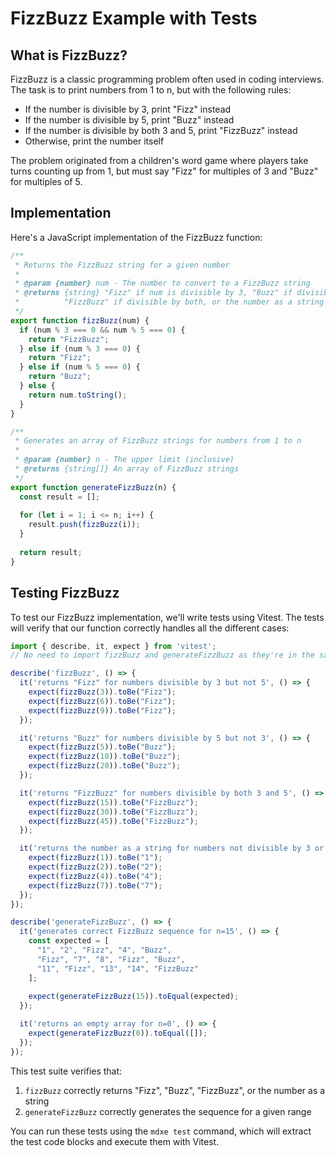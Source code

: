 # FizzBuzz Example with Tests

## What is FizzBuzz?

FizzBuzz is a classic programming problem often used in coding interviews. The task is to print numbers from 1 to n, but with the following rules:

- If the number is divisible by 3, print "Fizz" instead
- If the number is divisible by 5, print "Buzz" instead
- If the number is divisible by both 3 and 5, print "FizzBuzz" instead
- Otherwise, print the number itself

The problem originated from a children's word game where players take turns counting up from 1, but must say "Fizz" for multiples of 3 and "Buzz" for multiples of 5.

## Implementation

Here's a JavaScript implementation of the FizzBuzz function:

```javascript
/**
 * Returns the FizzBuzz string for a given number
 * 
 * @param {number} num - The number to convert to a FizzBuzz string
 * @returns {string} "Fizz" if num is divisible by 3, "Buzz" if divisible by 5,
 *          "FizzBuzz" if divisible by both, or the number as a string otherwise
 */
export function fizzBuzz(num) {
  if (num % 3 === 0 && num % 5 === 0) {
    return "FizzBuzz";
  } else if (num % 3 === 0) {
    return "Fizz";
  } else if (num % 5 === 0) {
    return "Buzz";
  } else {
    return num.toString();
  }
}

/**
 * Generates an array of FizzBuzz strings for numbers from 1 to n
 * 
 * @param {number} n - The upper limit (inclusive)
 * @returns {string[]} An array of FizzBuzz strings
 */
export function generateFizzBuzz(n) {
  const result = [];
  
  for (let i = 1; i <= n; i++) {
    result.push(fizzBuzz(i));
  }
  
  return result;
}
```

## Testing FizzBuzz

To test our FizzBuzz implementation, we'll write tests using Vitest. The tests will verify that our function correctly handles all the different cases:

```javascript test
import { describe, it, expect } from 'vitest';
// No need to import fizzBuzz and generateFizzBuzz as they're in the same file

describe('fizzBuzz', () => {
  it('returns "Fizz" for numbers divisible by 3 but not 5', () => {
    expect(fizzBuzz(3)).toBe("Fizz");
    expect(fizzBuzz(6)).toBe("Fizz");
    expect(fizzBuzz(9)).toBe("Fizz");
  });

  it('returns "Buzz" for numbers divisible by 5 but not 3', () => {
    expect(fizzBuzz(5)).toBe("Buzz");
    expect(fizzBuzz(10)).toBe("Buzz");
    expect(fizzBuzz(20)).toBe("Buzz");
  });

  it('returns "FizzBuzz" for numbers divisible by both 3 and 5', () => {
    expect(fizzBuzz(15)).toBe("FizzBuzz");
    expect(fizzBuzz(30)).toBe("FizzBuzz");
    expect(fizzBuzz(45)).toBe("FizzBuzz");
  });

  it('returns the number as a string for numbers not divisible by 3 or 5', () => {
    expect(fizzBuzz(1)).toBe("1");
    expect(fizzBuzz(2)).toBe("2");
    expect(fizzBuzz(4)).toBe("4");
    expect(fizzBuzz(7)).toBe("7");
  });
});

describe('generateFizzBuzz', () => {
  it('generates correct FizzBuzz sequence for n=15', () => {
    const expected = [
      "1", "2", "Fizz", "4", "Buzz",
      "Fizz", "7", "8", "Fizz", "Buzz",
      "11", "Fizz", "13", "14", "FizzBuzz"
    ];
    
    expect(generateFizzBuzz(15)).toEqual(expected);
  });

  it('returns an empty array for n=0', () => {
    expect(generateFizzBuzz(0)).toEqual([]);
  });
});
```

This test suite verifies that:
1. `fizzBuzz` correctly returns "Fizz", "Buzz", "FizzBuzz", or the number as a string
2. `generateFizzBuzz` correctly generates the sequence for a given range

You can run these tests using the `mdxe test` command, which will extract the test code blocks and execute them with Vitest.
